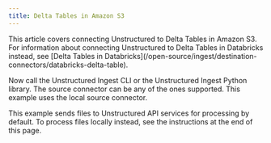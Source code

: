 ```yaml
---
title: Delta Tables in Amazon S3
---
```


<Note>
    This article covers connecting Unstructured to Delta Tables in Amazon S3. For information about 
    connecting Unstructured to Delta Tables in Databricks instead, see 
    [Delta Tables in Databricks](/open-source/ingest/destination-connectors/databricks-delta-table).
</Note>


<SharedDeltaTable />

Now call the Unstructured Ingest CLI or the Unstructured Ingest Python library.  The source connector can be any of the ones supported. This example uses the local source connector.

This example sends files to Unstructured API services for processing by default. To process files locally instead, see the instructions at the end of this page.


<CodeGroup>
  <DeltaTableAPISh />
  <DeltaTableAPIPyV2 />
  <DeltaTableAPIPyV1 />
</CodeGroup>


<SharedPartitionByAPIOSS/>
